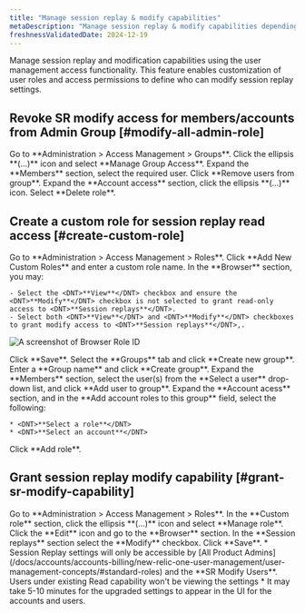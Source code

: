 ```yaml
---
title: "Manage session replay & modify capabilities"
metaDescription: "Manage session replay & modify capabilities depending on the role"
freshnessValidatedDate: 2024-12-19
---
```


Manage session replay and modification capabilities using the user management access functionality. This feature enables customization of user roles and access permissions to define who can modify session replay settings.

## Revoke SR modify access for members/accounts from Admin Group [#modify-all-admin-role]

<Steps>

  <Step>
    Go to <DNT>**Administration > Access Management > Groups**</DNT>.
  </Step>

  <Step>
    Click the ellipsis **(...)** icon and select <DNT>**Manage Group Access**</DNT>.
  </Step>

  <Step>
    Expand the <DNT>**Members**</DNT> section, select the required user.
  </Step>

  <Step>
    Click <DNT>**Remove users from group**</DNT>.
  </Step>

  <Step>
    Expand the <DNT>**Account access**</DNT> section, click the ellipsis **(...)** icon.
  </Step> 

  <Step>
     Select <DNT>**Delete role**</DNT>.
  </Step>

</Steps>

## Create a custom role for session replay read access [#create-custom-role]

<Steps>

  <Step>
    Go to <DNT>**Administration > Access Management > Roles**</DNT>.
  </Step>

  <Step>
    Click <DNT>**Add New Custom Roles**</DNT> and enter a custom role name.
  </Step>

  <Step>
    In the <DNT>**Browser**</DNT> section, you may:
    
    - Select the <DNT>**View**</DNT> checkbox and ensure the <DNT>**Modify**</DNT> checkbox is not selected to grant read-only access to <DNT>**Session replays**</DNT>.
    - Select both <DNT>**View**</DNT> and <DNT>**Modify**</DNT> checkboxes to grant modify access to <DNT>**Session replays**</DNT>,.

   <img
     title="Browser Role ID"
     alt="A screenshot of Browser Role ID"
     src="/images/browser-role-id.webp"
   />
  </Step>

  <Step>
    Click <DNT>**Save**</DNT>.
  </Step>

  <Step>  
    Select the <DNT>**Groups**</DNT> tab and click <DNT>**Create new group**</DNT>.
  </Step>

  <Step>
    Enter a <DNT>**Group name**</DNT> and click <DNT>**Create group**</DNT>.
  </Step>

  <Step>
    Expand the <DNT>**Members**</DNT> section, select the user(s) from the **Select a user** drop-down list, and click **Add user to group**.
  </Step>

  <Step>
    Expand the <DNT>**Account acess**</DNT> section, and in the <DNT>**Add account roles to this group**</DNT> field, select the following:
    
    * <DNT>**Select a role**</DNT>
    * <DNT>**Select an account**</DNT>
  </Step>

  <Step>
    Click <DNT>**Add role**</DNT>.
  </Step>

</Steps>

## Grant session replay modify capability [#grant-sr-modify-capability]

<Steps>

  <Step>
    Go to <DNT>**Administration > Access Management > Roles**</DNT>.
  </Step>

  <Step>
    In the <DNT>**Custom role**</DNT> section, click the ellipsis **(...)** icon and select <DNT>**Manage role**</DNT>.
  </Step>

  <Step>
    Click the <DNT>**Edit**</DNT> icon and go to the <DNT>**Browser**</DNT> section.
  </Step>

  <Step>
    In the <DNT>**Session replays**</DNT> section select the <DNT>**Modify**</DNT> checkbox.
  </Step>

  <Step>
    Click <DNT>**Save**</DNT>.
  </Step>

</Steps>

<Callout variant="important">
  * Session Replay settings will only be accessible by [All Product Admins](/docs/accounts/accounts-billing/new-relic-one-user-management/user-management-concepts/#standard-roles) and the **SR Modify Users**. Users under existing Read capability won't be viewing the settings
  * It may take 5-10 minutes for the upgraded settings to appear in the UI for the accounts and users.
</Callout>